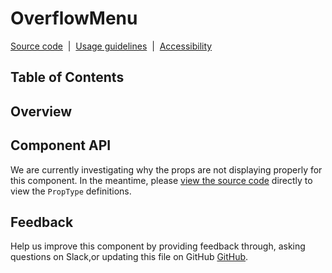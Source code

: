 
# OverflowMenu

[Source code](https://github.com/carbon-design-system/carbon/tree/master/packages/react/src/components/OverflowMenu)
&nbsp;|&nbsp;
[Usage guidelines](https://www.carbondesignsystem.com/components/overflow-menu/usage)
&nbsp;|&nbsp;
[Accessibility](https://www.carbondesignsystem.com/components/overflow-menu/accessibility)

## Table of Contents

## Overview

## Component API

We are currently investigating why the props are not displaying properly for
this component. In the meantime, please
[view the source code](https://github.com/carbon-design-system/carbon/blob/master/packages/react/src/components/OverflowMenu/OverflowMenu.js#L98-L217)
directly to view the `PropType` definitions.

<Props />

## Feedback

Help us improve this component by providing feedback through, asking questions
on Slack,or updating this file on GitHub
[GitHub](https://github.com/carbon-design-system/carbon/edit/master/packages/react/src/components/OverflowMenu/OverflowMenu.mdx).
